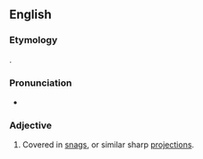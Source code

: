 ==English==

===Etymology===
{{suffix|snag|y|lang=en}}.

===Pronunciation===
* {{IPA|/snæɡi/|lang=en}}

===Adjective===
{{en-adj|er}}

# Covered in [[snag]]s, or similar sharp [[projection]]s.